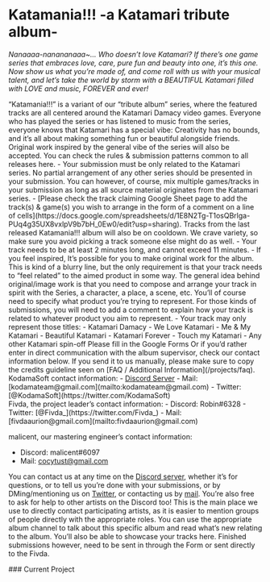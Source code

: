 
# Katamania!!! -a Katamari tribute album-

*Nanaaaa-nanananaaa~... Who doesn’t love Katamari? If there’s one game series that embraces love, care, pure fun and beauty into one, it’s this one. Now show us what you’re made of, and come roll with us with your  musical talent, and let’s take the world by storm with a BEAUTIFUL Katamari filled with LOVE and music, FOREVER and ever!*

<WrappableParagraph title="Presentation">
“Katamania!!!” is a variant of  our “tribute album” series, where the featured tracks are all centered around the Katamari Damacy video games. Everyone who has played the series or has listened to music from the series, everyone knows that Katamari has a special vibe: Creativity has no bounds, and it’s all about making something fun or beautiful alongside friends. Original work inspired by the general vibe of the series will also be accepted.
</WrappableParagraph>

<WrappableParagraph title="General KodamaSounds Specific Rules">
    <CtaButton link='/projects/faq' icon='book'>
        <span>You can check the rules & submission patterns common to all releases here.</span>
    </CtaButton>
</WrappableParagraph>

<WrappableParagraph title="Katamania!! Specific Music Rules">
- Your submission must be only related to the Katamari series. No partial arrangement of any other series should be presented in your submission. You can however, of course, mix multiple games/tracks in your submission as long as all source material originates from the Katamari series.
- [Please check the track claiming Google Sheet page to add the track(s) & game(s) you wish to arrange in the form of a comment on a line of cells](https://docs.google.com/spreadsheets/d/1E8N2Tg-T1osQBrlga-PUq4g35UX8vxlpV9b7bH_0Ew0/edit?usp=sharing). Tracks from the last released Katamania!!! album will also be on cooldown. We crave variety, so make sure you avoid picking a track someone else might do as well. 
- Your track needs to be at least 2 minutes long, and cannot exceed 11 minutes.
- If you feel inspired, It’s possible for you to make original work for the album. This is kind of a blurry line, but the only requirement is that your track needs to “feel related” to the aimed product in some way. The general idea behind original/image work is that you need to compose and arrange your track in spirit with the Series, a character, a place, a scene, etc. You’ll of course need to specify what product you’re trying to represent. For those kinds of submissions, you will need to add a comment to explain how your track is related to whatever product you aim to represent.
- Your track may only represent those titles:
    - Katamari Damacy
    - We Love Katamari
    - Me & My Katamari
    - Beautiful Katamari
    - Katamari Forever
    - Touch my Katamari
    - Any other Katamari spin-off
</WrappableParagraph>

<WrappableParagraph title="Track Submission">
<CtaButton link='https://forms.gle/4a2AuEBcZhB6YwDd9' icon='envelope'>
    <span>Please fill in the Google Forms</span>
</CtaButton>
Or if you’d rather enter in direct communication with the album supervisor, check our contact information below. If you send it to us manually, please make sure to copy the credits guideline seen on [FAQ / Additional Information](/projects/faq).
</WrappableParagraph>

<WrappableParagraph title="Contact (Questions / Submissions)">
KodamaSoft contact information:
- <a href={DISCORD_URL}>Discord Server</a> 
- Mail: [kodamateam@gmail.com](mailto:kodamateam@gmail.com)
- Twitter: [@KodamaSoft](https://twitter.com/KodamaSoft)

<br/>
Fivda, the project leader’s contact information:
- Discord: Robin#6328
- Twitter: [@Fivda_](https://twitter.com/Fivda_)
- Mail: [fivdaaurion@gmail.com](mailto:fivdaaurion@gmail.com)

malicent, our mastering engineer’s contact information:
- Discord: malicent#6097
- Mail: [cocytust@gmail.com](mailto:cocytust@gmail.com)

You can contact us at any time on the <a href={DISCORD_URL}>Discord server</a>, whether it’s for questions, or to tell us you’re done with your submissions, or by DMing/mentioning us on [Twitter](https://twitter.com/KodamaSoft), or contacting us by [mail](mailto:kodamateam@gmail.com). You’re also free to ask for help to other artists on the Discord too! This is the main place we use to directly contact participating artists, as it is easier to mention groups of people directly with the appropriate roles. You can use the appropriate album channel to talk about this specific album and read what’s new relating to the album. You’ll also be able to showcase your tracks here. Finished submissions however, need to be sent in through the Form or sent directly to the Fivda.
</WrappableParagraph>

<WrappableParagraph title="Releases Information">
### Current Project
<ProjectInformation slug="katamania" />
</WrappableParagraph>



